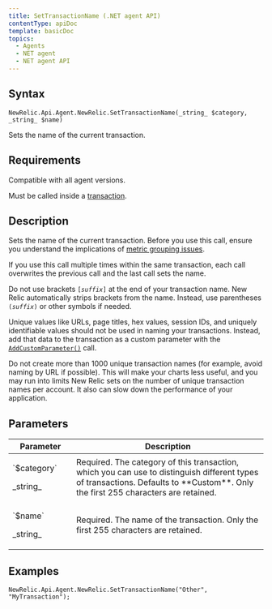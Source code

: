 ```yaml
---
title: SetTransactionName (.NET agent API)
contentType: apiDoc
template: basicDoc
topics:
  - Agents
  - NET agent
  - NET agent API
---
```


## Syntax

~~~
NewRelic.Api.Agent.NewRelic.SetTransactionName(_string_ $category, _string_ $name)
~~~
Sets the name of the current transaction.

## Requirements

Compatible with all agent versions.

Must be called inside a [transaction](/docs/accounts-partnerships/education/getting-started-new-relic/glossary#transaction).

## Description

Sets the name of the current transaction. Before you use this call, ensure you understand the implications of [metric grouping issues](/docs/agents/manage-apm-agents/troubleshooting/metric-grouping-issues).

If you use this call multiple times within the same transaction, each call overwrites the previous call and the last call sets the name.

<div className="callout-important"><p>Do not use brackets <code>[<var>suffix</var>]</code> at the end of your transaction name. New Relic automatically strips brackets from the name. Instead, use parentheses <code>(<var>suffix</var>)</code> or other symbols if needed.</p></div>

Unique values like URLs, page titles, hex values, session IDs, and uniquely identifiable values should not be used in naming your transactions. Instead, add that data to the transaction as a custom parameter with the [`AddCustomParameter()`](https://docs.newrelic.com/docs/agents/net-agent/net-agent-api/add-custom-parameter) call.

<div className="callout-important"><p>Do not create more than 1000 unique transaction names (for example, avoid naming by URL if possible). This will make your charts less useful, and you may run into limits New Relic sets on the number of unique transaction names per account. It also can slow down the performance of your application.</p></div>

## Parameters

<table>
  <thead>
    <tr>
      <th width="25%">
        Parameter
      </th>
      <th>
        Description
      </th>
    </tr>
  </thead>
  <tbody>
    <tr>
      <td>
        <p>`$category`</p><p>_string_</p>
      </td>
      <td>
        Required. The category of this transaction, which you can use to distinguish different types of transactions. Defaults to **Custom**. Only the first 255 characters are retained.
      </td>
    </tr>
    <tr>
      <td>
        <p>`$name`</p><p>_string_</p>
      </td>
      <td>
        Required. The name of the transaction. Only the first 255 characters are retained.
      </td>
    </tr>
  </tbody>
</table>

## Examples

~~~
NewRelic.Api.Agent.NewRelic.SetTransactionName("Other", "MyTransaction");

~~~